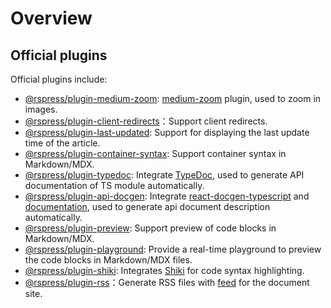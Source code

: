 # Overview

## Official plugins

Official plugins include:

- [@rspress/plugin-medium-zoom](./medium-zoom): [medium-zoom](https://github.com/francoischalifour/medium-zoom) plugin, used to zoom in images.
- [@rspress/plugin-client-redirects](./client-redirects)：Support client redirects.
- [@rspress/plugin-last-updated](./last-updated): Support for displaying the last update time of the article.
- [@rspress/plugin-container-syntax](./container-syntax): Support container syntax in Markdown/MDX.
- [@rspress/plugin-typedoc](./typedoc): Integrate [TypeDoc](https://github.com/TypeStrong/typedoc), used to generate API documentation of TS module automatically.
- [@rspress/plugin-api-docgen](./api-docgen): Integrate [react-docgen-typescript](https://github.com/styleguidist/react-docgen-typescript) and [documentation](https://github.com/documentationjs/documentation), used to generate api document description automatically.
- [@rspress/plugin-preview](./preview): Support preview of code blocks in Markdown/MDX.
- [@rspress/plugin-playground](./playground): Provide a real-time playground to preview the code blocks in Markdown/MDX files.
- [@rspress/plugin-shiki](./shiki): Integrates [Shiki](https://github.com/shikijs/shiki) for code syntax highlighting.
- [@rspress/plugin-rss](./rss)：Generate RSS files with [feed](https://github.com/jpmonette/feed) for the document site.
